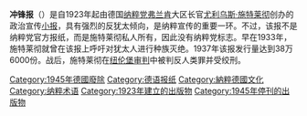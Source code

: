 '''冲锋报'''（{{lang-de|Der Stürmer}}）是自1923年起由德国[[纳粹党|纳粹党]][[弗兰肯|弗兰肯]]大区长官[[尤利乌斯·施特莱彻|尤利乌斯·施特莱彻]]创办的政治宣传[[小报_(版式)|小报]]，具有强烈的反犹太倾向，是纳粹宣传的重要一环。不过，该报不是纳粹党官方报纸，而是施特莱彻私人所有，因此没有纳粹党标志。早在1933年，施特莱彻就曾在该报上呼吁对犹太人进行种族灭绝。1937年该报发行量达到38万6000份。战后，施特莱彻在[[纽伦堡审判|纽伦堡审判]]中被判反人类罪并受绞刑。

[[Category:1945年德國廢除|Category:1945年德國廢除]]
[[Category:德语报纸|Category:德语报纸]]
[[Category:納粹德國文化|Category:納粹德國文化]]
[[Category:纳粹术语|Category:纳粹术语]]
[[Category:1923年建立的出版物|Category:1923年建立的出版物]]
[[Category:1945年停刊的出版物|Category:1945年停刊的出版物]]